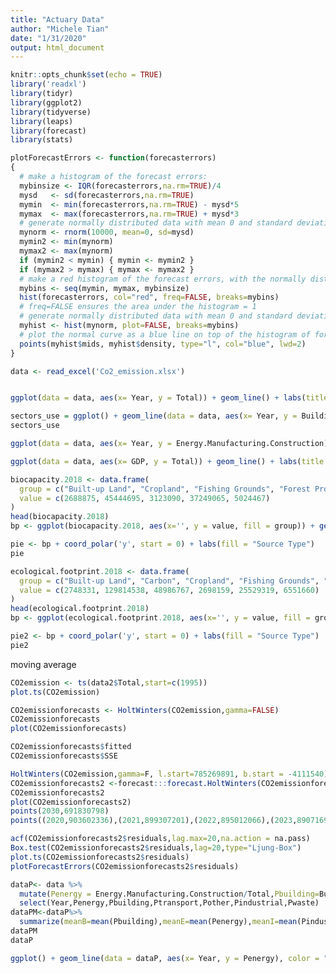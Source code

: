 ```yaml
---
title: "Actuary Data"
author: "Michele Tian"
date: "1/31/2020"
output: html_document
---
```


```r
knitr::opts_chunk$set(echo = TRUE)
library('readxl')
library(tidyr)
library(ggplot2)
library(tidyverse)
library(leaps)
library(forecast)
library(stats)
```
```r
plotForecastErrors <- function(forecasterrors)
{
  # make a histogram of the forecast errors:
  mybinsize <- IQR(forecasterrors,na.rm=TRUE)/4
  mysd   <- sd(forecasterrors,na.rm=TRUE)
  mymin  <- min(forecasterrors,na.rm=TRUE) - mysd*5
  mymax  <- max(forecasterrors,na.rm=TRUE) + mysd*3
  # generate normally distributed data with mean 0 and standard deviation mysd
  mynorm <- rnorm(10000, mean=0, sd=mysd)
  mymin2 <- min(mynorm)
  mymax2 <- max(mynorm)
  if (mymin2 < mymin) { mymin <- mymin2 }
  if (mymax2 > mymax) { mymax <- mymax2 }
  # make a red histogram of the forecast errors, with the normally distributed data overlaid:
  mybins <- seq(mymin, mymax, mybinsize)
  hist(forecasterrors, col="red", freq=FALSE, breaks=mybins)
  # freq=FALSE ensures the area under the histogram = 1
  # generate normally distributed data with mean 0 and standard deviation mysd
  myhist <- hist(mynorm, plot=FALSE, breaks=mybins)
  # plot the normal curve as a blue line on top of the histogram of forecast errors:
  points(myhist$mids, myhist$density, type="l", col="blue", lwd=2)
}
```


```r
data <- read_excel('Co2_emission.xlsx')


ggplot(data = data, aes(x= Year, y = Total)) + geom_line() + labs(title = "Plot of Total Co2 Emission", x = "Year", y = "CO2 Emission")

sectors_use = ggplot() + geom_line(data = data, aes(x= Year, y = Building.and.Land.Use), color = "red") + geom_line(data = data, aes(x= Year, y = Industrial.Processes.Product.Use), color = "green") + geom_line(data = data, aes(x= Year, y = Other), color = "orange") + geom_line(data = data, aes(x= Year, y = Transport), color = "yellow") + geom_line(data = data, aes(x= Year, y = Waste), color = "black") + xlab('Year') + ylab('Co2 Emission without Energy, Manufacturing, and Construction')
sectors_use

ggplot(data = data, aes(x= Year, y = Energy.Manufacturing.Construction)) + geom_line() + labs(title = "Plot of Co2 for Energy, Manufacturing, and Construction Sector", x = "Year", y = "Co2 Emission")

ggplot(data = data, aes(x= GDP, y = Total)) + geom_line() + labs(title = "GDP vs Total Co2 Emission", x = "GDP", y = "CO2 Emission")

```
```r
biocapacity.2018 <- data.frame(
  group = c("Built-up Land", "Cropland", "Fishing Grounds", "Forest Products", "Grazing Land"),
  value = c(2688875, 45444695, 3123090, 37249065, 5024467) 
)
head(biocapacity.2018)
bp <- ggplot(biocapacity.2018, aes(x='', y = value, fill = group)) + geom_bar(width = 1, stat = "identity")

pie <- bp + coord_polar('y', start = 0) + labs(fill = "Source Type")
pie
```

```r
ecological.footprint.2018 <- data.frame(
  group = c("Built-up Land", "Carbon", "Cropland", "Fishing Grounds", "Forest Products", "Grazing Land"),
  value = c(2748331, 129814538, 48986767, 2698159, 25529319, 6551660)
)
head(ecological.footprint.2018)
bp <- ggplot(ecological.footprint.2018, aes(x='', y = value, fill = group)) + geom_bar(width = 1, stat = "identity")

pie2 <- bp + coord_polar('y', start = 0) + labs(fill = "Source Type")
pie2
```
moving average
```r
CO2emission <- ts(data2$Total,start=c(1995))
plot.ts(CO2emission)

```
```r
CO2emissionforecasts <- HoltWinters(CO2emission,gamma=FALSE)
CO2emissionforecasts
plot(CO2emissionforecasts)
```
```r
CO2emissionforecasts$fitted
CO2emissionforecasts$SSE
```
```r
HoltWinters(CO2emission,gamma=F, l.start=785269891, b.start = -4111540)
CO2emissionforecasts2 <-forecast:::forecast.HoltWinters(CO2emissionforecasts,h=11)
CO2emissionforecasts2
plot(CO2emissionforecasts2)
points(2030,691830798)
points((2020,903602336),(2021,899307201),(2022,895012066),(2023,890716931),(2024,886421796),(2025,882126661),(2026,877831526),(2027,873536391),(2028,869241257),(2029, 864946122),(2030,860650987))
```
```r
acf(CO2emissionforecasts2$residuals,lag.max=20,na.action = na.pass)
Box.test(CO2emissionforecasts2$residuals,lag=20,type="Ljung-Box")
plot.ts(CO2emissionforecasts2$residuals)
plotForecastErrors(CO2emissionforecasts2$residuals)
```


```r
dataP<- data %>%
  mutate(Penergy = Energy.Manufacturing.Construction/Total,Pbuilding=Building.and.Land.Use/Total, Pindustrial=Industrial.Processes.Product.Use/Total,Ptransport=Transport/Total,Pwaste=Waste/Total,Pother=Other/Total)%>%
  select(Year,Penergy,Pbuilding,Ptransport,Pother,Pindustrial,Pwaste)
dataPM<-dataP%>%
  summarize(meanB=mean(Pbuilding),meanE=mean(Penergy),meanI=mean(Pindustrial),meanO=mean(Pother),meanW=mean(Pwaste))
dataPM
dataP

ggplot() + geom_line(data = dataP, aes(x= Year, y = Penergy), color = "red")+geom_line(data = dataP, aes(x= Year, y = Pindustrial), color = "green") + geom_line(data = dataP, aes(x= Year, y = Pother), color = "orange") + geom_line(data = dataP, aes(x= Year, y = Ptransport), color = "yellow") + geom_line(data = dataP, aes(x= Year, y = Pwaste), color = "black")+geom_line(data=dataP,aes(x=Year,y=Pbuilding))+ xlab('Year') + ylab('Co2 Emission percentage')
```


  